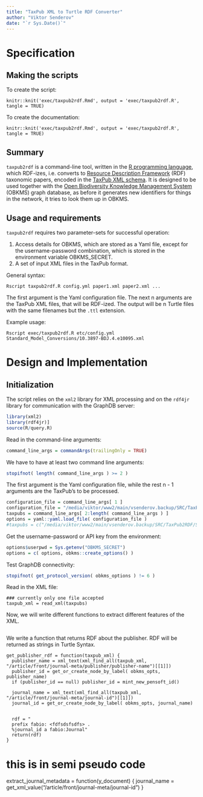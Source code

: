 ```yaml
---
title: "TaxPub XML to Turtle RDF Converter"
author: "Viktor Senderov"
date: "`r Sys.Date()`"
---
```


# Specification

## Making the scripts

To create the script:
```
knitr::knit('exec/taxpub2rdf.Rmd', output = 'exec/taxpub2rdf.R', tangle = TRUE)
```

To create the documentation:
```
knitr::knit('exec/taxpub2rdf.Rmd', output = 'exec/taxpub2rdf.R', tangle = TRUE)
```

## Summary

`taxpub2rdf` is a command-line tool, written in the [R programming language](https://cran.r-project.org/), which RDF-izes, i.e. converts to [Resource Description Framework](https://www.w3.org/RDF/) (RDF) taxonomic papers, encoded in the [TaxPub XML schema](http://htmlpreview.github.io/?https://github.com/tcatapano/TaxPub/blob/master/documentation/tp-taxon-treatment.html). It is designed to be used together with the [Open Biodiversity Knowledge Management System](http://openbkms.blogspot.com) (OBKMS) graph database, as before it generates new identifiers for things in the network, it tries to look them up in OBKMS.

## Usage and requirements

`taxpub2rdf` requires two parameter-sets for successful operation:

1. Access details for OBKMS, which are stored as a Yaml file, except for the username-password combination, which is stored in the environment variable OBKMS_SECRET.
2. A set of input XML files in the TaxPub format.

General syntax:
```
Rscript taxpub2rdf.R config.yml paper1.xml paper2.xml ...
```

The first argument is the Yaml configuration file. The next n arguments are the TaxPub XML files, that will be RDF-ized. The output will be n Turtle files with the same filenames but the `.ttl` extension.

Example usage:
```
Rscript exec/taxpub2rdf.R etc/config.yml Standard_Model_Conversions/10.3897-BDJ.4.e10095.xml
```

# Design and Implementation

## Initialization

The script relies on the `xml2` library for XML processing and on the `rdf4jr` library for communication with the GraphDB server:

```r
library(xml2)
library(rdf4jr)]
source(R/query.R)
```

Read in the command-line arguments:

```r
command_line_args = commandArgs(trailingOnly = TRUE)
```

We have to have at least two command line arguments:

```r
stopifnot( length( command_line_args ) >= 2 )
```

The first argument is the Yaml configuration file, while the rest n - 1 arguments are the TaxPub's to be processed.

```r
configuration_file = command_line_args[ 1 ]
configuration_file = "/media/viktor/www2/main/vsenderov.backup/SRC/TaxPub2RDF/etc/config.yml"
taxpubs = command_line_args[ 2:length( command_line_args ) ]
options = yaml::yaml.load_file( configuration_file )
#taxpubs = c("/media/viktor/www2/main/vsenderov.backup/SRC/TaxPub2RDF/Standard_Model_Conversions/10.3897-BDJ.4.e10095.xml")
```

Get the username-password or API key from the environment:

```r
options$userpwd = Sys.getenv("OBKMS_SECRET")
options = c( options, obkms::create_options() )
```

Test GraphDB connectivity:
```r
stopifnot( get_protocol_version( obkms_options ) != 6 )
```

Read in the XML file:
```
### currently only one file accepted
taxpub_xml = read_xml(taxpubs)
```

Now, we will write different functions to extract different features of the XML.

```

```

We write a function that returns RDF about the publisher. RDF will be returned as strings in Turtle Syntax.
```
get_publisher_rdf = function(taxpub_xml) {
  publisher_name = xml_text(xml_find_all(taxpub_xml, "/article/front/journal-meta/publisher/publisher-name")[[1]])
  publisher_id = get_or_create_node_by_label( obkms_opts, publisher_name) 
  if (publisher_id == null) publisher_id = mint_new_pensoft_id()
  
  journal_name = xml_text(xml_find_all(taxpub_xml, "/article/front/journal-meta/journal-id")[[1]])
  journal_id = get_or_create_node_by_label( obkms_opts, journal_name)
  
  
  rdf = "
  prefix fabio: <fdfsdsfsdfs> .
  %journal_id a fabio:Journal"
  return(rdf)
}
```

# this is in semi pseudo code
extract_journal_metadata = function(y_document) {
  journal_name = get_xml_value("/article/front/journal-meta/journal-id")
}
